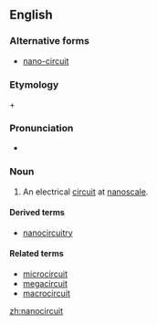 ==English==
===Alternative forms===
*[[nano-circuit]]
===Etymology===

{{en-term|nano-}} + {{en-term|circuit}}

===Pronunciation===
*{{IPA|nænoʊˈsɝkɪt}} {{qualifier|US}}

===Noun===
{{en-noun}}

# An electrical [[circuit]] at [[nanoscale]].

====Derived terms====
*[[nanocircuitry]]
====Related terms====
*[[microcircuit]]
*[[megacircuit]]
*[[macrocircuit]]

[[zh:nanocircuit]]